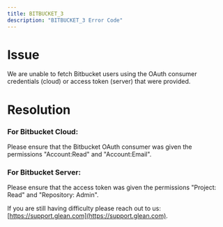 ```yaml
---
title: BITBUCKET_3
description: "BITBUCKET_3 Error Code"
---
```


# Issue

We are unable to fetch Bitbucket users using the OAuth consumer credentials (cloud) or access token (server) that were provided.

# Resolution

### For Bitbucket Cloud:

Please ensure that the Bitbucket OAuth consumer was given the permissions "Account:Read" and "Account:Email".

### For Bitbucket Server:

Please ensure that the access token was given the permissions "Project: Read" and "Repository: Admin".

If you are still having difficulty please reach out to us: [https://support.glean.com](https://support.glean.com).
